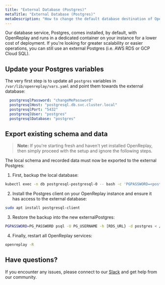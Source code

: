 ```yaml
---
title: "External Database (Postgres)"
metaTitle: "External Database (Postgres)"
metaDescription: "How to change the default database destination of OpenReplay and use an external one."
---
```


Our database service, Postgres, comes installed, by default, with OpenReplay and runs in a dedicated container on your instance for a lower cost of deployment. If you're looking for greater scalability or easier operations, you can still use an external Postgres (i.e. AWS RDS or GCP Cloud SQL).

## Update your Postgres variables

The very first step is to update all `postgres` variables in `/var/lib/openreplay/vars.yaml` and point them towards the external database:

```yaml
  postgresqlPassword: "changeMePassword"
  postgresqlHost: "postgresql.db.svc.cluster.local"
  postgresqlPort: "5432"
  postgresqlUser: "postgres"
  postgresqlDatabase: "postgres"
```

## Export existing schema and data

> **Note:** If you're starting fresh and haven't yet installed OpenReplay, then simply proceed with the setup and ignore the following steps.

The local schema and recorded data must now be exported to the external Postgres:

1. First, backup the local database:

```bash
kubectl exec -n db postgresql-postgresql-0 -- bash -c 'PGPASSWORD=<postgresPassword from vars.yaml> pg_dumpall -U postgres '"  > ~/path/to/dump.sql
```

2. Install the Postgres client on your OpenReplay instance and ensure it has access to the external database:

```bash
sudo apt install postgresql-client
```
   
3. Restore the backup into the new externalPostgres:

```bash
PGPASSWORD=PG_PASSWORD psql -U PG_USERNAME -h [RDS_URL} -d postgres < /path/to/dump.sql
```

4. Finally, restart all OpenReplay services:

```bash
openreplay -R
```

## Have questions?

If you encounter any issues, please connect to our [Slack](https://slack.openreplay.com) and get help from our community.
